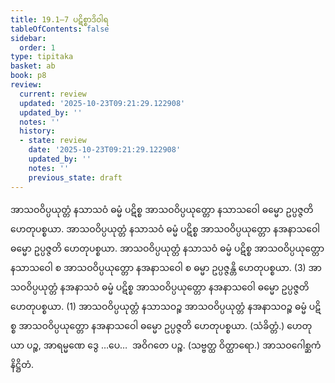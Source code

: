 ```yaml
---
title: 19.1–7 ပဋိစ္စာဒိဝါရ
tableOfContents: false
sidebar:
  order: 1
type: tipitaka
basket: ab
book: p8
review:
  current: review
  updated: '2025-10-23T09:21:29.122908'
  updated_by: ''
  notes: ''
  history:
  - state: review
    date: '2025-10-23T09:21:29.122908'
    updated_by: ''
    notes: ''
    previous_state: draft
---
```



<ReviewStatus review={frontmatter.review} showDetails={true} />

<HypothesisAnnotation frontmatter={frontmatter} />

<DynamicBreadcrumb />

<Division number="33" book="p8" e="ch" v="40" p="84">

<Paragraph number="95" book="p8">
အာသဝဝိပ္ပယုတ္တံ နသာသဝံ ဓမ္မံ ပဋိစ္စ အာသဝဝိပ္ပယုတ္တော နသာသဝေါ ဓမ္မော ဥပ္ပဇ္ဇတိ ဟေတုပစ္စယာ. အာသဝဝိပ္ပယုတ္တံ နသာသဝံ ဓမ္မံ ပဋိစ္စ အာသဝဝိပ္ပယုတ္တော နအနာသဝေါ ဓမ္မော ဥပ္ပဇ္ဇတိ ဟေတုပစ္စယာ. အာသဝဝိပ္ပယုတ္တံ နသာသဝံ ဓမ္မံ ပဋိစ္စ အာသဝဝိပ္ပယုတ္တော နသာသဝေါ စ အာသဝဝိပ္ပယုတ္တော နအနာသဝေါ စ ဓမ္မာ ဥပ္ပဇ္ဇန္တိ ဟေတုပစ္စယာ. (3)
</Paragraph>

<Paragraph number="96" book="p8">
အာသဝဝိပ္ပယုတ္တံ နအနာသဝံ ဓမ္မံ ပဋိစ္စ အာသဝဝိပ္ပယုတ္တော နအနာသဝေါ ဓမ္မော ဥပ္ပဇ္ဇတိ ဟေတုပစ္စယာ. (1)
</Paragraph>

<Paragraph number="97" book="p8">
အာသဝဝိပ္ပယုတ္တံ နသာသဝဉ္စ အာသဝဝိပ္ပယုတ္တံ နအနာသဝဉ္စ ဓမ္မံ ပဋိစ္စ အာသဝဝိပ္ပယုတ္တော နအနာသဝေါ ဓမ္မော ဥပ္ပဇ္ဇတိ ဟေတုပစ္စယာ. (သံခိတ္တံ.)
</Paragraph>

<Paragraph number="98" book="p8">
ဟေတုယာ ပဉ္စ, အာရမ္မဏေ ဒွေ …ပေ…  အဝိဂတေ ပဉ္စ. (သဗ္ဗတ္ထ ဝိတ္ထာရော.)

</Paragraph>
</Division>

<Paragraph number="99" type="center" book="p8">
အာသဝဂေါစ္ဆကံ နိဋ္ဌိတံ.
</Paragraph>